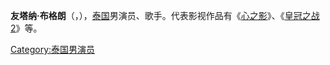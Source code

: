 {{blpunsourced|time=2017-02-16T02:29:28+00:00}}
{{艺人
| 姓名 = 友塔纳·布格朗
| 类型 = 男演员
| 图片 = 2558-06-07 15-10-18 - S0292046 copy.jpg
| 图片简介 =
| 外文名 = ยุทธนา เปื้องกลาง
| 外文 = ยุทธนา เปื้องกลาง
| 英文名 = Yuttana Puangklang
| 昵称 = ตูมตาม（Toomtam）
| 国籍 = {{THA}}
| 出生日期 = {{birth_date_and_age|1991|11|16}}
| 出生地点 = {{flagicon|Thailand}}[[泰国|泰国]][[那空沙旺府|那空沙旺府]]
| 逝世日期 =
| 教育程度 = 
| 逝世地点 =
| 音乐类型 =
| 经纪公司 =
| 语言 = [[泰语|泰语]]
| 职业 = [[演员|演员]]、[[歌手|歌手]]
| 活跃年代 = 2011年 - 至今
| 网站 =
}}
'''友塔纳·布格朗'''（{{lang-th|ยุทธนา เปื้องกลาง}}，{{bd|1991年|11月16日||}}），[[泰国|泰国]]男演员、歌手。代表影视作品有《[[心之影|心之影]]》、《[[皇冠之战2|皇冠之战2]]》等。
{{commonscat}}
[[Category:泰国男演员|Category:泰国男演员]]